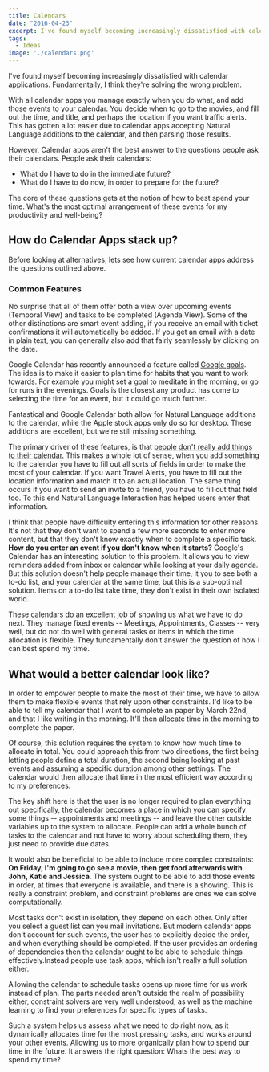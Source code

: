 ```yaml
---
title: Calendars
date: "2016-04-23"
excerpt: I've found myself becoming increasingly dissatisfied with calendar applications. Fundamentally, I think they're solving the wrong problem. They should focus how to best spend your time, what’s the most optimal arrangement of these events for my productivity and well-being?
tags:
  - Ideas
image: './calendars.png'
---
```


I've found myself becoming increasingly dissatisfied with calendar applications.
Fundamentally, I think they're solving the wrong problem.

With all calendar apps you manage exactly when you do what, and add those events
to your calendar. You decide when to go to the movies, and fill out the time,
and title, and perhaps the location if you want traffic alerts. This has gotten
a lot easier due to calendar apps accepting Natural Language additions to the
calendar, and then parsing those results.

However, Calendar apps aren't the best answer to the questions people ask their
calendars. People ask their calendars:

- What do I have to do in the immediate future?
- What do I have to do now, in order to prepare for the future?

The core of these questions gets at the notion of how to best spend your time.
What's the most optimal arrangement of these events for my productivity and
well-being?

## How do Calendar Apps stack up?

Before looking at alternatives, lets see how current calendar apps address the
questions outlined above.

### Common Features

No surprise that all of them offer both a view over upcoming events (Temporal
View) and tasks to be completed (Agenda View). Some of the other distinctions
are smart event adding, if you receive an email with ticket confirmations it
will automatically be added. If you get an email with a date in plain text, you
can generally also add that fairly seamlessly by clicking on the date.

Google Calendar has recently announced a feature called [Google goals][goals].
The idea is to make it easier to plan time for habits that you want to work
towards. For example you might set a goal to meditate in the morning, or go for
runs in the evenings. Goals is the closest any product has come to selecting the
time for an event, but it could go much further.

Fantastical and Google Calendar both allow for Natural Language additions to the
calendar, while the Apple stock apps only do so for desktop. These additions are
excellent, but we're still missing something.

The primary driver of these features, is that [people don't really add things to
their calendar.][the-sweet-setup] This makes a whole lot of sense, when you add
something to the calendar you have to fill out all sorts of fields in order to
make the most of your calendar. If you want Travel Alerts, you have to fill out
the location information and match it to an actual location. The same thing
occurs if you want to send an invite to a friend, you have to fill out that
field too. To this end Natural Language Interaction has helped users enter that
information.

I think that people have difficulty entering this information for other reasons.
It's not that they don't want to spend a few more seconds to enter more content,
but that they don't know exactly when to complete a specific task. **How do you
enter an event if you don't know when it starts?** Google's Calendar has an
interesting solution to this problem. It allows you to view reminders added from
inbox or calendar while looking at your daily agenda. But this solution doesn't
help people manage their time, it you to see both a to-do list, and your
calendar at the same time, but this is a sub-optimal solution. Items on a to-do
list take time, they don't exist in their own isolated world.

These calendars do an excellent job of showing us what we have to do next. They
manage fixed events -- Meetings, Appointments, Classes -- very well, but do not
do well with general tasks or items in which the time allocation is flexible.
They fundamentally don't answer the question of how I can best spend my time.

## What would a better calendar look like?

In order to empower people to make the most of their time, we have to allow them
to make flexible events that rely upon other constraints. I'd like to be able to
tell my calendar that I want to complete an paper by March 22nd, and that I like
writing in the morning. It'll then allocate time in the morning to complete the
paper.

Of course, this solution requires the system to know how much time to allocate
in total. You could approach this from two directions, the first being letting
people define a total duration, the second being looking at past events and
assuming a specific duration among other settings. The calendar would then
allocate that time in the most efficient way according to my preferences.

The key shift here is that the user is no longer required to plan everything out
specifically, the calendar becomes a place in which you can specify some things --
appointments and meetings -- and leave the other outside variables up to the
system to allocate. People can add a whole bunch of tasks to the calendar and
not have to worry about scheduling them, they just need to provide due dates.

It would also be beneficial to be able to include more complex constraints: **On
Friday, I'm going to go see a movie, then get food afterwards with John, Katie
and Jessica**. The system ought to be able to add those events in order, at
times that everyone is available, and there is a showing. This is really a
constraint problem, and constraint problems are ones we can solve
computationally.

Most tasks don't exist in isolation, they depend on each other. Only after you
select a guest list can you mail invitations. But modern calendar apps don't
account for such events, the user has to explicitly decide the order, and when
everything should be completed. If the user provides an ordering of dependencies
then the calendar ought to be able to schedule things effectively.Instead people
use task apps, which isn't really a full solution either.

Allowing the calendar to schedule tasks opens up more time for us work instead
of plan. The parts needed aren't outside the realm of possibility either,
constraint solvers are very well understood, as well as the machine learning to
find your preferences for specific types of tasks.

Such a system helps us assess what we need to do right now, as it dynamically
allocates time for the most pressing tasks, and works around your other events.
Allowing us to more organically plan how to spend our time in the future. It
answers the right question: Whats the best way to spend my time?

[the-sweet-setup]: http://thesweetsetup.com/apps/best-calendar-app-iphone/
[goals]: https://googleblog.blogspot.com/2016/04/find-time-goals-google-calendar.html
